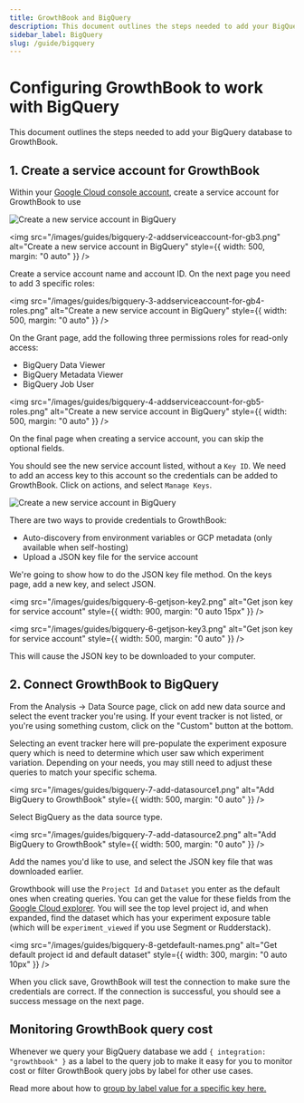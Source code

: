 ```yaml
---
title: GrowthBook and BigQuery
description: This document outlines the steps needed to add your BigQuery database to GrowthBook.
sidebar_label: BigQuery
slug: /guide/bigquery
---
```


# Configuring GrowthBook to work with BigQuery

This document outlines the steps needed to add your BigQuery database to GrowthBook.

## 1. Create a service account for GrowthBook

Within your [Google Cloud console account](https://console.cloud.google.com/iam-admin/serviceaccounts), create a service account for GrowthBook to use

<img
  src="/images/guides/bigquery-1-addserviceaccount-for-gb-highlited.png"
  alt="Create a new service account in BigQuery"
/>

<img
  src="/images/guides/bigquery-2-addserviceaccount-for-gb3.png"
  alt="Create a new service account in BigQuery"
  style={{ width: 500, margin: "0 auto" }}
/>

Create a service account name and account ID. On the next page you need to add 3 specific roles:

<img
  src="/images/guides/bigquery-3-addserviceaccount-for-gb4-roles.png"
  alt="Create a new service account in BigQuery"
  style={{ width: 500, margin: "0 auto" }}
/>

On the Grant page, add the following three permissions roles for read-only access:

- BigQuery Data Viewer
- BigQuery Metadata Viewer
- BigQuery Job User

<img
  src="/images/guides/bigquery-4-addserviceaccount-for-gb5-roles.png"
  alt="Create a new service account in BigQuery"
  style={{ width: 500, margin: "0 auto" }}
/>

On the final page when creating a service account, you can skip the optional fields.

You should see the new service account listed, without a `Key ID`. We need to add an access key to this account so the
credentials can be added to GrowthBook. Click on actions, and select `Manage Keys`.

<img
  src="/images/guides/bigquery-5-getjson-key.png"
  alt="Create a new service account in BigQuery"
/>

There are two ways to provide credentials to GrowthBook:

- Auto-discovery from environment variables or GCP metadata (only available when self-hosting)
- Upload a JSON key file for the service account

We're going to show how to do the JSON key file method. On the keys page, add a new key, and select JSON.

<img
  src="/images/guides/bigquery-6-getjson-key2.png"
  alt="Get json key for service account"
  style={{ width: 900, margin: "0 auto 15px" }}
/>

<img
  src="/images/guides/bigquery-6-getjson-key3.png"
  alt="Get json key for service account"
  style={{ width: 500, margin: "0 auto" }}
/>

This will cause the JSON key to be downloaded to your computer.

## 2. Connect GrowthBook to BigQuery

From the Analysis -> Data Source page, click on add new data source and select the event tracker you're using. If your event tracker is not listed, or you're using something custom, click on the "Custom" button at the bottom.

Selecting an event tracker here will pre-populate the experiment exposure query which is need to determine which user saw which experiment
variation. Depending on your needs, you may still need to adjust these queries to match your specific schema.

<img
  src="/images/guides/bigquery-7-add-datasource1.png"
  alt="Add BigQuery to GrowthBook"
  style={{ width: 500, margin: "0 auto" }}
/>

Select BigQuery as the data source type.

<img
  src="/images/guides/bigquery-7-add-datasource2.png"
  alt="Add BigQuery to GrowthBook"
  style={{ width: 500, margin: "0 auto" }}
/>

Add the names you'd like to use, and select the JSON key file that was downloaded earlier.

Growthbook will use the `Project Id` and `Dataset` you enter as the default ones when creating queries.
You can get the value for these fields from the [Google Cloud explorer](https://console.cloud.google.com/bigquery).
You will see the top level project id, and when expanded, find the dataset which has your experiment exposure
table (which will be `experiment_viewed` if you use Segment or Rudderstack).

<img
  src="/images/guides/bigquery-8-getdefault-names.png"
  alt="Get default project id and default dataset"
  style={{ width: 300, margin: "0 auto 10px" }}
/>

When you click save, GrowthBook will test the connection to make sure the credentials are correct. If the connection is successful, you should see a success message on the next page.

## Monitoring GrowthBook query cost

Whenever we query your BigQuery database we add `{ integration: "growthbook" }` as a label to the query job to make it easy for you to monitor cost or filter GrowthBook query jobs by label for other use cases.

Read more about how to [group by label value for a specific key here.](https://cloud.google.com/billing/docs/how-to/bq-examples#group_by_label_value_for_a_specific_key)
